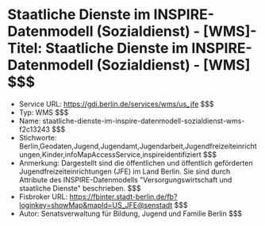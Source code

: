 # Staatliche Dienste im INSPIRE-Datenmodell (Sozialdienst) - [WMS]- Titel: Staatliche Dienste im INSPIRE-Datenmodell (Sozialdienst) - [WMS] $$$
- Service URL: https://gdi.berlin.de/services/wms/us_jfe $$$
- Typ: WMS $$$
- Name: staatliche-dienste-im-inspire-datenmodell-sozialdienst-wms-f2c13243 $$$
- Stichworte: Berlin,Geodaten,Jugend,Jugendamt,Jugendarbeit,Jugendfreizeiteinrichtungen,Kinder,infoMapAccessService,inspireidentifiziert $$$
- Anmerkung: Dargestellt sind die öffentlichen und öffentlich geförderten Jugendfreizeiteinrichtungen (JFE) im Land Berlin. Sie sind durch Attribute des INSPIRE-Datenmodells "Versorgungswirtschaft und staatliche Dienste" beschrieben. $$$
- Fisbroker URL: https://fbinter.stadt-berlin.de/fb?loginkey=showMap&mapId=US_JFE@senstadt $$$
- Autor: Senatsverwaltung für Bildung, Jugend und Familie Berlin $$$
